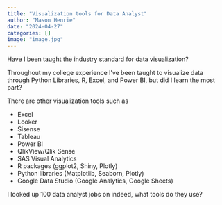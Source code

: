 ```yaml
---
title: "Visualization tools for Data Analyst"
author: "Mason Henrie"
date: "2024-04-27"
categories: []
image: "image.jpg"
---
```


Have I been taught the industry standard for data visualization?

Throughout my college experience I've been taught to visualize data through Python Libraries, R, Excel, and Power BI, but did I learn the most part?

There are other visualization tools such as 







- Excel
- Looker
- Sisense
- Tableau
- Power BI 
- QlikView/Qlik Sense
- SAS Visual Analytics
- R packages (ggplot2, Shiny, Plotly)
- Python libraries (Matplotlib, Seaborn, Plotly)
- Google Data Studio (Google Analytics, Google Sheets)

I looked up 100 data analyst jobs on indeed, what tools do they use?










